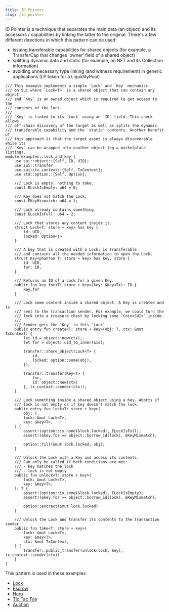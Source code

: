 ```yaml
---
title: ID Pointer
slug: /id-pointer
---
```


ID Pointer is a technique that separates the main data (an object) and its accessors / capabilities by linking the latter to the original. There's a few different directions in which this pattern can be used:

- issuing transferable capabilities for shared objects (for example, a TransferCap that changes 'owner' field of a shared object)
- splitting dynamic data and static (for example, an NFT and its Collection information)
- avoiding unnecessary type linking (and witness requirement) in generic applications (LP token for a LiquidityPool)

```move
/// This example implements a simple `Lock` and `Key` mechanics
/// on Sui where `Lock<T>` is a shared object that can contain any object,
/// and `Key` is an owned object which is required to get access to the
/// contents of the lock.
///
/// `Key` is linked to its `Lock` using an `ID` field. This check allows
/// off-chain discovery of the target as well as splits the dynamic
/// transferable capability and the 'static' contents. Another benefit of
/// this approach is that the target asset is always discoverable while its
/// `Key` can be wrapped into another object (eg a marketplace listing).
module examples::lock_and_key {
    use sui::object::{Self, ID, UID};
    use sui::transfer;
    use sui::tx_context::{Self, TxContext};
    use std::option::{Self, Option};

    /// Lock is empty, nothing to take.
    const ELockIsEmpty: u64 = 0;

    /// Key does not match the Lock.
    const EKeyMismatch: u64 = 1;

    /// Lock already contains something.
    const ELockIsFull: u64 = 2;

    /// Lock that stores any content inside it.
    struct Lock<T: store + key> has key {
        id: UID,
        locked: Option<T>
    }

    /// A key that is created with a Lock; is transferable
    /// and contains all the needed information to open the Lock.
    struct Key<phantom T: store + key> has key, store {
        id: UID,
        for: ID,
    }

    /// Returns an ID of a Lock for a given Key.
    public fun key_for<T: store + key>(key: &Key<T>): ID {
        key.for
    }

    /// Lock some content inside a shared object. A Key is created and is
    /// sent to the transaction sender. For example, we could turn the
    /// lock into a treasure chest by locking some `Coin<SUI>` inside.
    ///
    /// Sender gets the `Key` to this `Lock`.
    public entry fun create<T: store + key>(obj: T, ctx: &mut TxContext) {
        let id = object::new(ctx);
        let for = object::uid_to_inner(&id);

        transfer::share_object(Lock<T> {
            id,
            locked: option::some(obj),
        });

        transfer::transfer(Key<T> {
            for,
            id: object::new(ctx)
        }, tx_context::sender(ctx));
    }

    /// Lock something inside a shared object using a Key. Aborts if
    /// lock is not empty or if key doesn't match the lock.
    public entry fun lock<T: store + key>(
        obj: T,
        lock: &mut Lock<T>,
        key: &Key<T>,
    ) {
        assert!(option::is_none(&lock.locked), ELockIsFull);
        assert!(&key.for == object::borrow_id(lock), EKeyMismatch);

        option::fill(&mut lock.locked, obj);
    }

    /// Unlock the Lock with a Key and access its contents.
    /// Can only be called if both conditions are met:
    /// - key matches the lock
    /// - lock is not empty
    public fun unlock<T: store + key>(
        lock: &mut Lock<T>,
        key: &Key<T>,
    ): T {
        assert!(option::is_some(&lock.locked), ELockIsEmpty);
        assert!(&key.for == object::borrow_id(lock), EKeyMismatch);

        option::extract(&mut lock.locked)
    }

    /// Unlock the Lock and transfer its contents to the transaction sender.
    public fun take<T: store + key>(
        lock: &mut Lock<T>,
        key: &Key<T>,
        ctx: &mut TxContext,
    ) {
        transfer::public_transfer(unlock(lock, key), tx_context::sender(ctx))
    }
}
```

This pattern is used in these examples:

- [Lock](https://github.com/MystenLabs/sui/blob/main/sui_programmability/examples/basics/sources/lock.move)
- [Escrow](https://github.com/MystenLabs/sui/blob/main/sui_programmability/examples/defi/sources/escrow.move)
- [Hero](https://github.com/MystenLabs/sui/blob/main/sui_programmability/examples/games/sources/hero.move)
- [Tic Tac Toe](https://github.com/MystenLabs/sui/blob/main/sui_programmability/examples/games/sources/tic_tac_toe.move)
- [Auction](https://github.com/MystenLabs/sui/blob/main/sui_programmability/examples/nfts/sources/auction.move)
